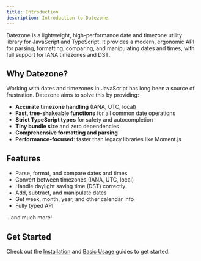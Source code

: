 ```yaml
---
title: Introduction
description: Introduction to Datezone.
---
```


Datezone is a lightweight, high-performance date and timezone utility library for JavaScript and TypeScript. It provides a modern, ergonomic API for parsing, formatting, comparing, and manipulating dates and times, with full support for IANA timezones and DST.

## Why Datezone?

Working with dates and timezones in JavaScript has long been a source of frustration. Datezone aims to solve this by providing:

- **Accurate timezone handling** (IANA, UTC, local)
- **Fast, tree-shakeable functions** for all common date operations
- **Strict TypeScript types** for safety and autocompletion
- **Tiny bundle size** and zero dependencies
- **Comprehensive formatting and parsing**
- **Performance-focused**: faster than legacy libraries like Moment.js

## Features

- Parse, format, and compare dates and times
- Convert between timezones (IANA, UTC, local)
- Handle daylight saving time (DST) correctly
- Add, subtract, and manipulate dates
- Get week, month, year, and other calendar info
- Fully typed API

...and much more!

## Get Started

Check out the [Installation](/docs/installation) and [Basic Usage](/docs/basic-usage) guides to get started. 
